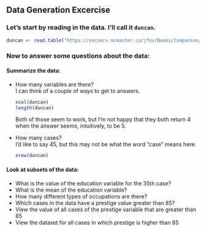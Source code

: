 ## Data Generation Excercise

### Let's start by reading in the data. I'll call it `duncan`.

```r
duncan <- read.table("https://socserv.mcmaster.ca/jfox/Books/Companion/data/Duncan.txt")
```

### Now to answer some questions about the data:

#### Summarize the data: 

* How many variables are there?  
  I can think of a couple of ways to get to answers.   
  ```r
  ncol(duncan)  
  length(duncan)  
  ```
  Both of those seem to work, but I'm not happy that they both return 4 when the answer seems, intuitively, to be 5.
* How many cases?  
  I'd like to say 45, but this may not be what the word "case" means here.  
  ```r
  nrow(duncan)
  ```

#### Look at subsets of the data:
* What is the value of the education variable for the 35th case?
* What is the mean of the education variable?
* How many different types of occupations are there?
* Which cases in the data have a prestige value greater than 85?
* View the value of all cases of the prestige variable that are greater than 85
* View the dataset for all cases in which prestige is higher than 85
